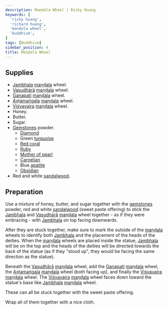 ```yaml
---
description: Maṇḍala Wheel | Ricky Huang
keywords: [
  'ricky huang',
  'richard huang',
  'mandala wheel',
  'buddhism',
]
tags: [Buddhism]
sidebar_position: 4
title: Maṇḍala Wheel
---
```


<Welcome />

## Supplies

- [Jambhala](https://en.wikipedia.org/wiki/Jambhala) [maṇḍala](https://en.wikipedia.org/wiki/Mandala) wheel.
- [Vasudhārā](https://en.wikipedia.org/wiki/Vasudhara) [maṇḍala](https://en.wikipedia.org/wiki/Mandala) wheel.
- [Ganapati](https://en.wikipedia.org/wiki/Ganesha) [maṇḍala](https://en.wikipedia.org/wiki/Mandala) wheel.
- [Aṣṭamaṅgala](https://en.wikipedia.org/wiki/Ashtamangala) [maṇḍala](https://en.wikipedia.org/wiki/Mandala) wheel.
- [Viśvavajra](https://en.wikipedia.org/wiki/Vajra) [maṇḍala](https://en.wikipedia.org/wiki/Mandala) wheel.
- Honey.
- Butter.
- Sugar.
- [Gemstones](https://en.wikipedia.org/wiki/Gemstone) powder.
  - [Diamond](https://en.wikipedia.org/wiki/Diamond_(gemstone))
  - Green [turquoise](https://en.wikipedia.org/wiki/Turquoise)
  - [Red coral](https://en.wikipedia.org/wiki/Precious_coral)
  - [Ruby](https://en.wikipedia.org/wiki/Ruby)
  - [Mother of pearl](https://en.wikipedia.org/wiki/Nacre)
  - [Carnelian](https://en.wikipedia.org/wiki/Carnelian)
  - Blue [apatite](https://en.wikipedia.org/wiki/Apatite)
  - [Obsidian](https://en.wikipedia.org/wiki/Obsidian)
- Red and white [sandalwood](https://en.wikipedia.org/wiki/Sandalwood).

## Preparation

Use a mixture of honey, butter, and sugar together with
the [gemstones](https://en.wikipedia.org/wiki/Gemstone) powder,
red and white [sandalwood](https://en.wikipedia.org/wiki/Sandalwood) (sweet paste offering) to stick
the [Jambhala](https://en.wikipedia.org/wiki/Jambhala)
and [Vasudhārā](https://en.wikipedia.org/wiki/Vasudhara) [maṇḍala](https://en.wikipedia.org/wiki/Mandala) wheel
together - as if they were embracing -
with [Jambhala](https://en.wikipedia.org/wiki/Jambhala) on top facing downwards.

After they are stuck together, make sure to mark the outside of
the [maṇḍala](https://en.wikipedia.org/wiki/Mandala) wheels
to identify both [Jambhala](https://en.wikipedia.org/wiki/Jambhala)
and the placement of the heads of the deities.
When the [maṇḍala](https://en.wikipedia.org/wiki/Mandala) wheels are placed inside the statue,
[Jambhala](https://en.wikipedia.org/wiki/Jambhala) will be on the top
and the heads of the deities will be directed towards the back of the statue
(as if they "stood up", they would be facing the same direction as the statue).

Beneath the [Vasudhārā](https://en.wikipedia.org/wiki/Vasudhara) [maṇḍala](https://en.wikipedia.org/wiki/Mandala) wheel,
add the [Ganapati](https://en.wikipedia.org/wiki/Ganesha) [maṇḍala](https://en.wikipedia.org/wiki/Mandala) wheel,
the [Aṣṭamaṅgala](https://en.wikipedia.org/wiki/Ashtamangala) [maṇḍala](https://en.wikipedia.org/wiki/Mandala) wheel (both facing up),
and finally the [Viśvavajra](https://en.wikipedia.org/wiki/Vajra) [maṇḍala](https://en.wikipedia.org/wiki/Mandala) wheel. The [Viśvavajra](https://en.wikipedia.org/wiki/Vajra) [maṇḍala](https://en.wikipedia.org/wiki/Mandala) wheel
faces down toward the statue's base like
[Jambhala](https://en.wikipedia.org/wiki/Jambhala) [maṇḍala](https://en.wikipedia.org/wiki/Mandala) wheel.

These can all be stuck together with the sweet paste offering.

Wrap all of them together with a nice cloth.
